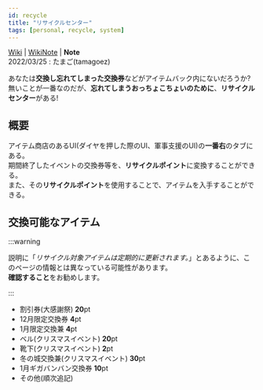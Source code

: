 ```yaml
---
id: recycle
title: "リサイクルセンター"
tags: [personal, recycle, system]
---
```

[Wiki](../wiki/recycle) | [WikiNote](../wikinote/recycle) | **Note**  
2022/03/25 : たまご(tamagoez)

あなたは**交換し忘れてしまった交換券**などがアイテムバック内にないだろうか?  
無いことが一番なのだが、**忘れてしまうおっちょこちょいのために**、**リサイクルセンター**がある!
## 概要
アイテム商店のあるUI(ダイヤを押した際のUI、軍事支援のUI)の**一番右**のタブにある。  
期間終了したイベントの交換券等を、**リサイクルポイント**に変換することができる。  
また、その**リサイクルポイント**を使用することで、アイテムを入手することができる。

## 交換可能なアイテム
:::warning

説明に「*リサイクル対象アイテムは定期的に更新されます。*」とあるように、このページの情報とは異なっている可能性があります。<br /><b>確認すること</b>をお勧めします。

:::
 - 割引券(大感謝祭) **20**pt
 - 12月限定交換券 **4**pt
 - 1月限定交換兼 **4**pt
 - ベル(クリスマスイベント) **20**pt
 - 靴下(クリスマスイベント) **2**pt
 - 冬の城交換兼(クリスマスイベント) **30**pt
 - 1月ギガバンバン交換券 **10**pt
 - その他(順次追記)
